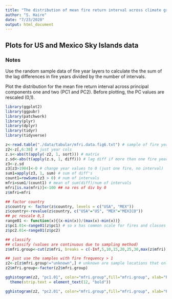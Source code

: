 ---
title: "The distribution of mean fire return interval across climate gradients"
author: "S. Haire"
date: "7/23/2020"
output: html_document
---

## Plots for US and Mexico Sky Islands data

### Notes
Use the random sample data of fire year layers to calculate the the sum of the lag differences in fire years divided by the number of intervals.  

Plot the distribution for the mean fire return interval across principal components one and two (PC1 and PC2). Before plotting, the PC values are rescaled (0,1).  

```{r setup, include=FALSE, warning=FALSE}
library(ggplot2)
library(ggpubr)
library(patchwork)
library(plyr)
library(dplyr)
library(tidyr)
library(tidyverse)
```

```{r calcmfri, include=FALSE}

z<-read.table("./data/tabular/mfri.data.fig6.txt") # sample of fire years w/in burned areas 
z2<-z[,6:38] # just year cols
z.s<-abs(t(apply(-z2, 1, sort))) # matrix
z.sd<-abs(t(apply(z.s, 1, diff))) # lag diff if more than one fire year
z3<-z.sd
z3[z3>1984]<-0 # change year values to 0 (just one fire, no interval)
sum1=apply(z3, 1, sum) # sum of diff's
count1=rowSums(z3 > 0) # num of intervals
mfri=sum1/(count1) # mean of sum(diff)/num of intervals
mfri[is.na(mfri)]<-100 ## na res of div by 0
z$mfri=mfri

```

```{r dataprep, include=FALSE}
## factor country
z$country <- factor(z$country, levels = c("USA", "MEX"))
z$country<-revalue(z$country, c("USA"="US", "MEX"="MEXICO"))
## pc rescale 0,1
range01 <- function(x){(x-min(x))/(max(x)-min(x))}
z$pc1.01<-range01(z$pc1) # so x has common scale for fires and classes
z$pc2.01<-range01(z$pc2)

## classify
## classify (values are continuous due to sampling method)
z$mfri.group<-cut(z$mfri, breaks = c(-Inf,5,10,15,20,25,30,max(z$mfri)), labels = c("1 to 5", "5.5 to 10", "10.5 to 15", "16 to 20","21 to 25", "26 to 28", "unknown"))

## just use the samples with fire frequency > 1
z2<-z[z$mfri.group!="unknown",] # unknown are sample locations that only burned once
z2$mfri.group<-factor(z2$mfri.group)

```

```{r plotmfri1, echo=FALSE, warning=FALSE, fig.height=6, fig.width=12}

gghistogram(z2, "pc1.01", color="mfri.group",fill="mfri.group", xlab="PC 1", bins=25, palette=c('#ffffb3','#bebada','#fb8072','#80b1d3','#fdb462','#b3de69'), linetype="blank", main="",xlim=c(0,1), facet.by="country", nrow=2, alpha=1,legend.title="") +  theme_gray() + theme(legend.position ="top") +   theme(text = element_text(size = 12)) + 
  theme(strip.text = element_text(12, "bold"))

```

```{r plotmfri2, echo=FALSE, warning=FALSE, fig.height=6, fig.width=12}

gghistogram(z2, "pc2.01", color="mfri.group",fill="mfri.group", xlab="PC 2", bins=25, palette=c('#ffffb3','#bebada','#fb8072','#80b1d3','#fdb462','#b3de69'), linetype="blank", main="",xlim=c(0,1), facet.by="country", nrow=2, alpha=1, legend.title="") +  theme_gray() + theme(legend.position ="top") +  theme(text = element_text(size = 12)) +   theme(strip.text = element_text(12, "bold")) 

```


